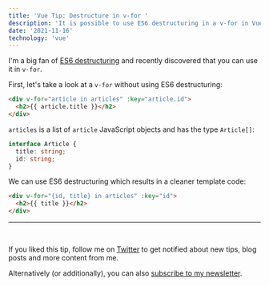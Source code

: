 ```yaml
---
title: 'Vue Tip: Destructure in v-for '
description: 'It is possible to use ES6 destructuring in a v-for in Vue'
date: '2021-11-16'
technology: 'vue'
---
```


I'm a big fan of [ES6 destructuring](https://hacks.mozilla.org/2015/05/es6-in-depth-destructuring/) and recently discovered that you can use it in `v-for`.

First, let's take a look at a `v-for` without using ES6 destructuring:

```html
<div v-for="article in articles" :key="article.id">
  <h2>{{ article.title }}</h2>
</div>
```

`articles` is a list of `article` JavaScript objects and has the type `Article[]`:

```ts
interface Article {
  title: string;
  id: string;
}
```

We can use ES6 destructuring which results in a cleaner template code:

```html
<div v-for="{id, title} in articles" :key="id">
  <h2>{{ title }}</h2>
</div>
```

---

<br />

If you liked this tip, follow me on [Twitter](https://twitter.com/mokkapps) to get notified about new tips, blog posts and more content from me.

Alternatively (or additionally), you can also [subscribe to my newsletter](https://mokkapps.de/newsletter).
